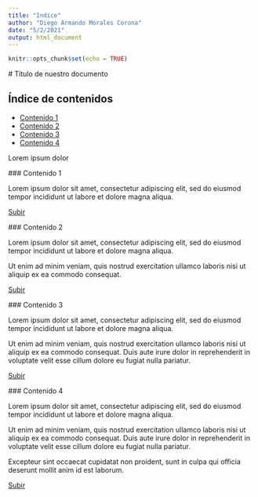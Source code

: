 ```yaml
---
title: "Indice"
author: "Diego Armando Morales Corona"
date: "5/2/2021"
output: html_document
---
```


```r
knitr::opts_chunk$set(echo = TRUE)
```

<a name="top"></a>
# Título de nuestro documento
 
## Índice de contenidos
* [Contenido 1](#item1)
* [Contenido 2](#item2)
* [Contenido 3](#item3)
* [Contenido 4](#item4)
 
Lorem ipsum dolor
 
<a name="item1"></a>
### Contenido 1
 
Lorem ipsum dolor sit amet, consectetur adipiscing elit, sed do eiusmod tempor incididunt ut labore et dolore magna aliqua.
 
[Subir](#top)
 
<a name="item2"></a>
### Contenido 2
 
Lorem ipsum dolor sit amet, consectetur adipiscing elit, sed do eiusmod tempor incididunt ut labore et dolore magna aliqua.
 
Ut enim ad minim veniam, quis nostrud exercitation ullamco laboris nisi ut aliquip ex ea commodo consequat.
 
[Subir](#top)
 
<a name="item3"></a>
### Contenido 3
 
Lorem ipsum dolor sit amet, consectetur adipiscing elit, sed do eiusmod tempor incididunt ut labore et dolore magna aliqua.
 
Ut enim ad minim veniam, quis nostrud exercitation ullamco laboris nisi ut aliquip ex ea commodo consequat. Duis aute irure dolor in reprehenderit in voluptate velit esse cillum dolore eu fugiat nulla pariatur.
 
[Subir](#top)
 
<a name="item4"></a>
### Contenido 4
 
Lorem ipsum dolor sit amet, consectetur adipiscing elit, sed do eiusmod tempor incididunt ut labore et dolore magna aliqua.
 
Ut enim ad minim veniam, quis nostrud exercitation ullamco laboris nisi ut aliquip ex ea commodo consequat. Duis aute irure dolor in reprehenderit in voluptate velit esse cillum dolore eu fugiat nulla pariatur.
 
Excepteur sint occaecat cupidatat non proident, sunt in culpa qui officia deserunt mollit anim id est laborum.
 
[Subir](#top)
